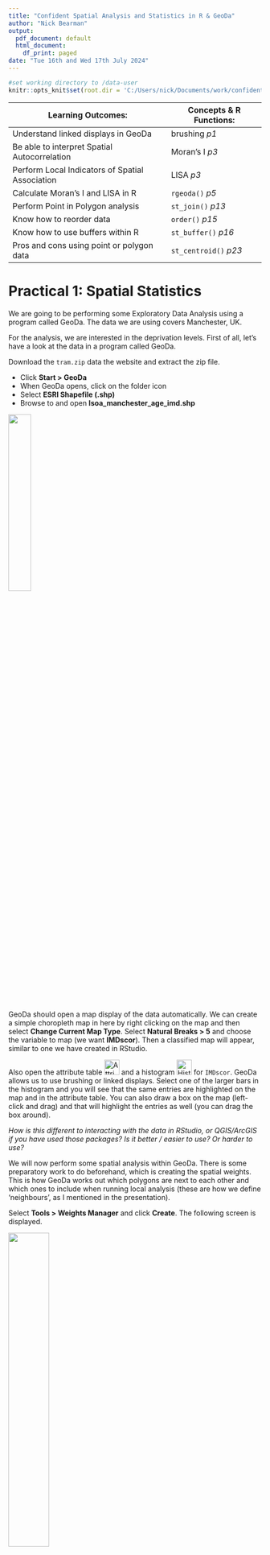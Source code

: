 ```yaml
---
title: "Confident Spatial Analysis and Statistics in R & GeoDa"
author: "Nick Bearman"
output:
  pdf_document: default
  html_document:
    df_print: paged
date: "Tue 16th and Wed 17th July 2024"
---
```


```r
#set working directory to /data-user
knitr::opts_knit$set(root.dir = 'C:/Users/nick/Documents/work/confident-spatial-analysis/data-user')
```

Learning Outcomes: | Concepts & R Functions:  
-------- | --------  
Understand linked displays in GeoDa |  brushing *p1*  
Be able to interpret Spatial Autocorrelation | Moran's I *p3* 
Perform Local Indicators of Spatial Association | LISA *p3*  
Calculate Moran's I and LISA in R | `rgeoda()` *p5*
Perform Point in Polygon analysis | `st_join()` *p13*
Know how to reorder data | `order()` *p15*  
Know how to use buffers within R  | `st_buffer()` *p16*   
Pros and cons using point or polygon data | `st_centroid()` *p23*
<!-- Tables have a max line length, if it is too long, the table gets shrunk -->


# Practical 1: Spatial Statistics

We are going to be performing some Exploratory Data Analysis using a program called GeoDa. The data we are using covers Manchester, UK. 

For the analysis, we are interested in the deprivation levels. First of all, let's have a look at the data in a program called GeoDa.

Download the `tram.zip` data the website and extract the zip file. 

- Click **Start > GeoDa** 
- When GeoDa opens, click on the folder icon 
- Select **ESRI Shapefile (.shp)** 
- Browse to and open **lsoa_manchester_age_imd.shp** 

![](images/geoda-file-open-shape-file.png){ height=30% }



GeoDa should open a map display of the data automatically. We can create a simple choropleth map in here by right clicking on the map and then select **Change Current Map Type**. Select **Natural Breaks > 5** and choose the variable to map (we want **IMDscor**). Then a classified map will appear, similar to one we have created in RStudio. 

Also open the attribute table ![Attribute Table](images/attribute-table.png){ height=30 } and a histogram ![Histogram](images/histogram.png){ height=30 } for `IMDscor`. GeoDa allows us to use brushing or linked displays. Select one of the larger bars in the histogram and you will see that the same entries are highlighted on the map and in the attribute table. You can also draw a box on the map (left-click and drag) and that will highlight the entries as well (you can drag the box around). 

*How is this different to interacting with the data in RStudio, or QGIS/ArcGIS if you have used those packages? Is it better / easier to use? Or harder to use?*

We will now perform some spatial analysis within GeoDa. There is some preparatory work to do beforehand, which is creating the spatial weights. This is how GeoDa works out which polygons are next to each other and which ones to include when running local analysis (these are how we define 'neighbours', as I mentioned in the presentation).

Select **Tools > Weights Manager** and click **Create**.  The following screen is displayed. 

![](images/weights.png){ height=40% }

- Select **Add ID Variable...** and accept the default name.  
- You now need to choose the neighbourhood weight method.  Select **Queen contiguity** and click **Create**.  
- The neighbourhood weight matrix is saved in a file.  A suggested name is given.  This is the LSOA shape file name with a suffix of .gal.  Select **Save** and after a few seconds you should see a message **Weights file `lsoa_manchester_age_imd.gal` created successfully**.  
- Click **OK** on this window and **Close** on the Weights File Creation window. The Weights Manager window should show the details of the neighbours you have just selected. 

Click ![](images/histogram-button.png){ height=20 } within the Weights Manager window and you can see how many neighbours each polygon has. In my data, five is the most common number of neighbours. Close this and open the **Connectivity Map**, which shows the neighbours for each polygon. Close this and the Weights Manager when you are happy with it. 

## Moran's I

We can now start to explore the spatial patterns of the model we want to develop.  Click on the **Space** item on the GeoDa menu.  First we are going to look at the global indicator of spatial autocorrelation.  Select the first menu item **Univariate Moran's I**.  A list of variables is displayed.  Choose the `IMDscor` variable.  Select the weights file we created earlier. 

![](images/morans-i.png){ height=40% }

A new window opens with a scatter plot of the IMDscor variable and the lagged IMDscor variable.  The lagged IMDscor variable is the value of the IMD Score for the selected neighbourhood and its neighbours as defined when we set the spatial weights.  The scatter-plot suggests a positive correlation between the variables.  This means that there is a weak positive spatial autocorrelation. It has a value of 0.253 confirming this positive spatial autocorrelation. We will now look at the local indicators of spatial association.  

## Local Indicators of Spatial Association (LISA)

- Select **Space > Univariate Local Moran's I**. 
- Select the `IMDscor` variable from the list displayed and select the weights file used earlier (it should be selected automatically). 
- A screen with three check boxes is shown.  Check all three and click **OK**.  A number of windows are produced. 
- The scatter plot is the same as we produced in the previous section. The two maps shown below are produced.  You will probably need to expand them to full screen to see the legends and patterns displayed. 

![](images/lisa.png){ height=35% }

The first map shows the extent to which neighbouring areas are clustered:  
  
- red areas are neighbourhoods with a high proportion of deprived areas surrounded by similar neighbourhoods 
- darker blue areas are neighbourhoods with a low proportion of deprived areas surrounded by similar neighbourhoods 
- lighter blue areas are neighbourhoods with a low proportion of deprived areas surrounded by neighbourhoods with a high proportion of deprived areas 
- pink areas are neighbourhoods with a high proportion of deprived areas surrounded by neighbourhoods with a low proportion of deprived areas 
- white areas are neighbourhoods where the surrounding neighbourhoods do not generate a statistically significant relationship. 

The second map shows the level of statistical significance.  The values are 0.05, 0.01 and 0.001.

We can see that areas of high and low deprivation cluster together.

Now that we have the clustering output, we can save these to the shapefile and then load them into R to map or to do other analysis. *Moving data from one GIS application to another is something that happens regularly with many of the projects I am working on!* 

Right click on the map and choose **Save Results**. Tick all three boxes (to save all of the results). This will create a new variable in the shapefile for each of the results we are saving. It should look like this:

![](images/save-lisa.png){ height=20% }

Open the attribute table within GeoDa ![](images/attribute-table.png){ height=20 } and you can see the three new variables on the right hand side of the table. Click the Save button ![](images/save.png){ height=20 } to save the updated shapefile. 

## Moran's I and LISA in R (optional exercise)

There is a library for R, that allows us to do many of the GeoDa analyses inside R. It is called `rgeoda` and more details are at: 
https://geodacenter.github.io/rgeoda/. There is also a very good tutorial at https://geodacenter.github.io/rgeoda/articles/rgeoda_tutorial.html which I'd recommend if you are interested in more details. 

To mirror the Moran's I and LISA analysis we did in GeoDa, load the libraries. Remember to install the `rgeoda` package if you need to: 

```r
library(rgeoda)
library(sf)
library(tmap)
```

Load the `lsoa_manchester_age_imd.shp` file from the `trams.zip` file:


```r
#read in shapefile
manchester_lsoa <- st_read("lsoa_manchester_age_imd.shp")
```

Calculate the spatial weights: We are using Queen weights by default, but there are also many other options. 

```r
# Calculate Spatial Weights
queen_w <- queen_weights(manchester_lsoa)
summary(queen_w)
```

If we want to, we can integrate the neighbours of a specific polygon:


```r
# To access the details of the weights: e.g. list the neighbours of a specified observation:
nbrs <- get_neighbors(queen_w, idx = 1)
cat("\nNeighbors of the 1-st observation are:", nbrs)
```

We can replicate the Moran's I scatter plot in R. As far as I can tell, this is not built into the RGeoDa library, so there is a bit of leg work to replicate it. *If you are interested in the background, have a look at https://github.com/GeoDaCenter/rgeoda/issues/41*. 

Our Moran's I scatter plot in GeoDa is the imd value on the x axis, and the lagged imd value on the Y axis. The lagged IMD value is the average value for each LSOA's neighbour, as defined using the neighbourhood tools earlier. This is termed the spatial lag (neighbourhood's average value) and we calculate this based on the weights we have just calculated:

```r
lag <- spatial_lag(queen_w, manchester_lsoa['IMDscor'])
```
```r
lag
```

`lag` is now our lagged value (Y axis). `manchester_lsoa$IMDscor` is our IMD score (X axis). 

Unfortunately they are not in the same format. The `lag` variable is a `list` and we need to make it an integer. 

```r
#unlist
lag <- as.integer(unlist(lag))
#extract data
imd <- manchester_lsoa$IMDscor
```
```r
#plot graph
plot(imd,lag)
```

In GeoDa the values are also rescaled, and we can do this with the `scale()` function:

```r
plot(scale(imd),scale(lag))
```

We also need to calculate the Moran's I value. This is the correlation between the IMD data (`imd`) and the lagged data (`lag`) multiplied by the standard diviation of the lagged data divided by the standard diviation of the imd data. 

```r
#Calculate Moran's I value
I <- cor(imd, lag) * sd(lag) / sd(imd)
```

We can then add this to the plot:
```r
plot(scale(imd),scale(lag), main = paste0("Moran's I: ",round(I,3)))
#add line
abline(0,I, col = "red")
```

We can also perform our LISA calculation. We need to extract the column we want to use (`IMDscor`) and then use that with the existing weights variable:

```r
# Calculating Local Indicators of Spatial Association–LISA
# Local Moran

manchester_IMD <- manchester_lsoa["IMDscor"]
lisa <- local_moran(queen_w, manchester_IMD)
```

This `lisa` object contains all of the results, and we can access them using a number of commands:

```r
#Get the values of the local Moran's I
lms <- lisa_values(gda_lisa = lisa)
```

```r
lms
```

```r
#get the pseudo-p values of significance of local Moran computation, the green significance map
pvals <- lisa_pvalues(lisa)
```

```r
pvals
```

```r
#get the cluster indicators of local Moran computation, the blue-red map values
cats <- lisa_clusters(lisa, cutoff = 0.05)
```

```r
cats
```

These are stored as values of `1` to `5`, accessible through:

```r
lbls <- lisa_labels(lisa)
lbls
```
*Formally, there are also values `6 Undefined` and `7 Isolated` although they are rarely used, and not present in our data for Greater Manchester.* 

We can use the `table()` command to see how many entries of each there are in the `cats` variable:

```r
table(cats)
```

We can also then map our data:

```r
#join labels on to the data
  manchester_lsoa$lisaCats <- cats

# access colours and labels
  lisa_colors <- lisa_colors(lisa)
  lisa_labels <- lisa_labels(lisa)
```
```r
#draw map
  tm_shape(manchester_lsoa) + 
    tm_polygons("lisaCats", palette = lisa_colors[1:5], labels = lisa_labels[1:5])
```

We have restricted the colours and labels to the first five (`[1:5]`) because we do not need numbers `6` and `7` for this data. 

For more information on the mapping, see the tutorial at https://geodacenter.github.io/rgeoda/articles/rgeoda_tutorial.html#exploratory-spatial-data-analysis. 

\newpage

# Practical 2: Spatial Decision Making

We are going to be looking at a range of data for the tram system in Greater Manchester using spatial joins and spatial overlays RStudio. 

Now is a good time to remind you about using scripts (i.e. make sure you use one!). It's also a good idea to use the project facility within RStudio. To do this, open RStudio, click **File > New Project...**. Then click **New Directory > Empty Project**, select a folder (e.g. Documents) and then type a new folder name where the project will be saved. Finally click **Create Project**. This will be your working directory. Projects allow RStudio to keep related files (e.g. scripts) together. 

### Plotting maps

First, we are going to plot our data. This is a quick recap from previous work, but it is worth doing. Let's load the libraries we need. 

```r
library(sf)
library(tmap)
```

We are also going to be using data from `tram.zip`. Download and extract the data into your working directory. 

Next, read in some data and plot the data.

```r
#read in data
  manchester_lsoa <- st_read("lsoa_manchester_age_imd.shp")
  
```

```r
#plot data
  qtm(manchester_lsoa)
```

Also, checkout what attributes we have in the data:

```r
  head(manchester_lsoa)
```

We have a selection of different columns here. Of particular note are the `IMDscor`, `IMDrank` and `IMDdecl` columns - containing IMD data (score, rank and decile). We also have the total number of people in each LSOA (`AllUslR`) and the population in a range of age groups. The age data we have used before - see [Introduction to Spatial Data & Using R as a GIS](https://github.com/nickbearman/intro-r-spatial-analysis) course for details.  

The IMD data is new. This is the Index of Multiple Deprivation, and consists of a measure of deprivation for each LSOA. <!-- More details on IMD --> 

*There are 3 measures in this data - the IMD score, rank and decile. We will primarily be using the score, where the area with the highest score is the most deprived (with a rank of 1 and in the first decile).*

We can map this data by adapting our mapping code:

```r
tm_shape(manchester_lsoa) +
  tm_polygons("IMDscor", title = "IMD Score", palette = "Blues", style = "jenks") +
  tm_layout(legend.title.size = 0.8)
```

Now we have a map of IMD by LSOA in Greater Manchester. 

*You may have noticed we are using the 2011 Census LSOA boundaries. This is because the IMD data (from 2019) are only available in these boundaries, they have not been updated yet for the 2021 Census LSOA boundaries. Only 3.1% of LSOA boundaries have changed between the two censuses https://www.ons.gov.uk/peoplepopulationandcommunity/healthandsocialcare/healthandwellbeing/articles/generalhealthbyagesexanddeprivationenglandandwales/census2021.*

*The next version of the IMD for England is due out in 2025 or 2026 and usually Wales, Scotland and NI follow soon after that. More details at https://ocsi.uk/2023/07/10/we-are-updating-the-english-indices-of-deprivation/ if you are interested.*

## Public Transport Services

Public transport has an important role to play in tackling deprivation. We can use RStudio to see where the trams in Manchester run and how they relate to deprived areas. 
We have a selection of tram data available in the `tram.zip` file we downloaded earlier. 
  
Load the tram line data:
  
```r
# read in tramlines
  tramlines <- st_read("Metrolink_Lines_Functional.shp")
```

The tram line data are just context for us at the moment. Have a look at them using `qtm()` and `head()` and then we can move on to the tram station data. 

We also need the tram stations, which are only available as a CSV file with Eastings and Northings:

```r
#read in CSV with tram station locations
  stations_CSV <- read.csv("TfGMMetroRailStops.csv", header = TRUE)
```

It should look like this:

```r
head(stations_CSV)
```

This data file actually contains both Railway stations and Tram stations. For this work, we only need the tram station data, so let's create a subset. Have a look at the data:

```r
View(stations_CSV)
```

`View()` is a handy function that allows us to view the data in a scrollable window. Very useful for data exploration. Note that there is a column called `NETTYP` (third from the right) which has two values - `M` for Metrolink station and `R` for railway station. 

We can use the `which()` function to select out which rows are metrolink stations:

```r
which(stations_CSV$NETTYP == "M")
```

However this just gives us a list of numbers - in fact, the index numbers. If we run `stations_CSV[92,]` it will show us just row 92, a Metrolink station called `Abraham Moss`. 

We can use this to do a subset of the data - select out these ones, and save them as a new variable:

```r
#subset out Metrolink stations
metrolink_stations_CSV <- stations_CSV[which(stations_CSV$NETTYP == "M"),]
```
```r
head(metrolink_stations_CSV)
```

We now need to convert this to a `sf` layer, like we did with the crime data in the Introduction course. 

From `head(metrolink_stations_CSV)`, we can see that the data consists of a number of columns, each with a heading. Two of these are called **GMGRFE** and **GMGRFN**. These are the columns that give the coordinates (Eastings, column ending in `E` and Northings, column ending in `N`) in the British National Grid Coordinate Reference System of each station. 

There are also other columns, with various information. At the moment, the data is just in a data frame object - not any kind of spatial object. The numbers in the columns are just numbers. R doesn't know they are coordinates (and therefore spatial data) until we explicitly tell it.

To turn it into a spatial layer, enter the following:

```r
#make as a sf layer
tram_stations <- st_as_sf(metrolink_stations_CSV, coords = c('GMGRFE', 'GMGRFN'), crs = 27700)
```

This function `st_as_sf()` is a generic function allowing us to create `sf` objects. In this case it takes the `metrolink_stations_CSV` variable, extracts the coordinates `coords = c('GMGRFE', 'GMGRFN')` and sets the CRS to British National Grid `crs = 27700`. 

Try `head(tram_stations)` to see the attribute table, similar to earlier. We can also plot the tram stations, with the tram lines for context:

```r
#plot just tram stations
tm_shape(tram_stations) +
  tm_dots(tram_stations, size = 0.1, shape = 19, col = "darkred") 
```

```r
#plot tram stations and tram lines, for context
tm_shape(tram_stations) +
  tm_dots(tram_stations, size = 0.1, shape = 19, col = "darkred") +
tm_shape(tramlines) +
  tm_lines(col = "black")
```

We can also plot the data, on top of the Greater Manchester LSOAs. We will be making use of this in the next section. 

```r
#plot tram stations and LSOAs
tm_shape(tram_stations) +
  tm_dots(tram_stations, size = 0.1, shape = 19, col = "darkred") + 
  tm_shape(manchester_lsoa) +
  tm_borders()

```

## IMD of Tram Station Catchment Areas

Now we know where the tram stations are, and we can overlay that with the LSOA data as we showed in the previous map. 

We can see what the deprivation level is at each tram station, using a point in polygon analysis. The points are the tram stations and the polygons are the LSOAs. 

```r
#spatial join
stations_in_LSOA <- st_join(tram_stations, manchester_lsoa)

#view the data
View(stations_in_LSOA)
```

At the moment, we have just picked one tram stations for each LSOA. Most LSOAs only have one tram station in them, so this isn't a problem. 

However some LSOAs will have more than one tram station in them. We can see this by counting how many tram stations are in each LSOA: 

*We will need to use the `dplyr` library for this - make sure you install it if you haven't got it already*

```r
#count stations in LSOA
library(dplyr)
stations_in_LSOA_count <- count(as_tibble(stations_in_LSOA), NAME)
```

The easiest way to view this is to open it in a `View()` tab:

```r
View(stations_in_LSOA_count)
```

We can then also sort the columns - click on the arrows by the **n** column. ![](images/arrows.png){ height=20 } You can see several LSOAs have more than one tram station within them, e.g. Manchester 054C. 

If you look for Manchester 054C in the `stations_in_LSOA` variable - again, easiest in a `View()` tab and reorder the data - then you can see the LSOA Manchester 054C is listed three times, against each tram station it is in: **Exchange Square, Market Street and Victoria**. 

We can also do this visually - which might make it easier to see what is going on. We can plot a map on one LSOA to see now many tram stations there are. 

First of all we need to know which LSOA we are interested in. R uses indexes to identify things. So we know Manchester 054C has more than one station in it. We can use `which()` to find out the index of Manchester 054C.

```r
which(manchester_lsoa$NAME == "Manchester 054C")
```
Which will tell us it is `1643`. We can then plug this into some map code:

```r
#example of LSOA with more than one tram station in
tm_shape(manchester_lsoa[1643,]) +
  tm_borders() +
  tm_shape(tram_stations) +
  tm_dots(tram_stations, size = 0.1, shape = 19, col = "darkred") +
  tm_shape(manchester_lsoa) +
  tm_borders() +
  tm_shape(tramlines) +
  tm_lines(col = "black")
```

Here we see the stations (red dots) the line (black) and the LSOA boundaries (grey). *Remember the order of the map layers is key - the first one (in this case `tm_shape(manchester_lsoa[1643,])`) sets what is shown on the map, and then the rest are added in order, first to last.* 

This is not a specific problem at the moment, as each tram station has one LSOA linked with it - but we will come back to this later on. 


## Showing Most and Least Deprived Stations

So how do we show the stations with the most and least deprived LSOAs on the map? When reordering bits in the `View()` tab is useful for exploring, this isn't saved. We can use a different function to do this. 

There is an `order()` function in R that allows us to reorder data. This is particularly useful if we want to display the 10 most and 10 least deprived stations! This code below reorders the data within the existing variable.

```r
stations_in_LSOA <- stations_in_LSOA[order(stations_in_LSOA$IMDscor, decreasing = TRUE), ]
```

We can then plot the top and bottom 10 stations. Note that there are 99 stations in our data frame, so `[1:10,]` gives us the top ten (most deprived) and `[89:99,]` will give us the bottom ten (least deprived):

```r
#plot all stations
tm_shape(stations_in_LSOA) +
  tm_dots(stations_in_LSOA, size = 0.1, shape = 19, col = "darkred") 
```

```r
#show top / bottom stations
tm_shape(stations_in_LSOA) +
  tm_dots(size = 0.1, shape = 19, col = "darkred") +
  tm_shape(stations_in_LSOA[1:10,]) +
  tm_dots(size = 0.1, shape = 19, col = "red") +
  tm_shape(stations_in_LSOA[89:99,]) +
  tm_dots(size = 0.1, shape = 19, col = "blue") 
```
  
So, which tram stop is the most deprived? and which is the least deprived?
  
## Tram Stop Buffers

Currently we have been looking at just the LSOA each tram stop is within. However if we overlay each tram stop (as a point) we can see that assuming that people come from the LSOA it is in might not be a good idea. A good example is the St Werburgh's Road tram stop. We can map this using the same principle as we did to map one LSOA earlier:

```r
#which index do we need?
which(tram_stations$RSTNAM == "St Werburgh's Road")
#map them
tm_shape(tram_stations[c(84,19,94),]) +
  tm_dots(tram_stations, size = 0.1, shape = 19, col = "darkred") +
  tm_shape(manchester_lsoa) + 
  tm_polygons("IMDscor", title = "IMD Score", palette = "Blues", style = "jenks") +
  tm_shape(tram_stations[84,]) +
  tm_dots(tram_stations, size = 0.1, shape = 19, col = "red") +
    tm_shape(tramlines) +
  tm_lines(col = "black")
```

Here, we have St Werburgh's Road (in red) and the surrounding LSOAs, coloured in blue to represent their IMD (dark blue = more deprived). However we don't know whether users of the tram come from the LSOA to the east (dark blue), south (light blue) or north (mid blue). In fact, they probably come from all three LSOAs. 

<add example to powerpoint>

we could look at the LSOAs that are within a set distance (for example a 15 minute walk) of each tram stop. How would this help?

To look at the LSOAs within a set distance, we can use a tool called a buffer. This creates a circle at a set distance around a point. 

So how big a buffer should we create? How far are people likely to walk to get to their nearest tram stop? Let's say people will walk for 15 min. At a speed of 3 mph, this is equal to about 1.2km. We can use the `st_buffer()` function to generate a buffer of 1.2km (1200 m). 

```r
#plot the tram stations
  qtm(tram_stations)
```
```r
#calculate the buffer (distance is 1200 meters)
  tram_stations_1200_buffer <- st_buffer(tram_stations, 1200)
```
```r
#plot the buffer
  qtm(tram_stations_1200_buffer)
```

```r
tm_shape(tram_stations_1200_buffer[84,]) +
  tm_polygons(alpha=0) +
  tm_shape(tram_stations[c(84,19,94),]) +
  tm_dots(tram_stations, size = 0.1, shape = 19, col = "darkred") +
  tm_shape(manchester_lsoa) + 
  tm_polygons("IMDscor", title = "IMD Score", palette = "Blues", style = "jenks") +
  tm_shape(tram_stations_1200_buffer[84,]) +
  tm_polygons(alpha=0.3) +
  tm_shape(tramlines) +
  tm_lines(col = "black") +
  tm_shape(tram_stations) +
  tm_dots(tram_stations, size = 0.2, shape = 19, col = "black") +
  tm_shape(tram_stations[84,]) +
  tm_dots(tram_stations, size = 0.2, shape = 19, col = "red")
```

This shows St Werburgh's Road (in red) and other tram stations in black. Clearly this buffer is too big - not everyone in this buffer would go to St Werburgh's Road. So we need to make the buffer a bit smaller. This might be different on stations further out in the network - and we could have different sized buffers for each station, either based a) on the location of the neighbouring stations or b) even a survey of passengers at each station. This highlights some of the issues of working with a model like this. 

Anyway, a buffer size of 600m seems a reasonable compromise:

```r
tram_stations_buffer <- st_buffer(tram_stations, 600)
tm_shape(tram_stations_buffer[c(84,19,94),]) +
  tm_polygons(alpha=0) +
  tm_shape(tram_stations[c(84,19,94),]) +
  tm_dots(tram_stations, size = 0.1, shape = 19, col = "darkred") +
  tm_shape(manchester_lsoa) + 
  tm_polygons("IMDscor", title = "IMD Score", palette = "Blues", style = "jenks") +
  tm_shape(tram_stations_buffer) +
  tm_polygons(alpha=0.3) +
  tm_shape(tramlines) +
  tm_lines(col = "black") +
  tm_shape(tram_stations) +
  tm_dots(tram_stations, size = 0.2, shape = 19, col = "black") +
  tm_shape(tram_stations[84,]) +
  tm_dots(tram_stations, size = 0.2, shape = 19, col = "red")
```

```r
tram_stations_buffer <- st_buffer(tram_stations, 600)
```


We now have the buffers (the circles) for each tram station. See how our 600m buffer around a tram station covers a number of different LSOAs. Additionally a few LSOAs are completely covered, and most are only partially covered by the buffers. 

There are a number of different ways we can look at how the buffers and LSOAs relate to one another. We are going to look at a quite simple approach - convert the LSOAs to points and for each buffer use a point in polygon analysis to take the average deprivation level of the LSOAs (points) within the buffer. 

**There are a number of limitations with this method and this is something to think about as you work through this process: how could you do the analysis differently in the future?**

*We will also discuss some alternative approaches later in the practical.*

First, we need to convert the LSOA polygons into points. Fortunately, there is a function `st_centroid()` which will do this for us. This calculates the centre point (centroid) for each LSOA. The function creates a `sf` data frame.

```r
#convert polygons to points  
  manchester_lsoa_points <- st_centroid(manchester_lsoa) 
```
```r
#plot points
  qtm(manchester_lsoa_points)
#plot points and LSOA
  tm_shape(manchester_lsoa) +
  tm_borders(col = "red") +
  tm_shape(manchester_lsoa_points) +
  tm_dots(manchester_lsoa_points, size = 0.1, shape = 19, col = "darkred") 
```

We also still have the IMD data in the variable:

```r
View(manchester_lsoa_points)
```

Now we have the train stations buffers as polygons and the LSOAs as points (as shown in the plot above). We can do the overlay manually by plotting the different data sets on top of one another. 

This is a (simpler) version of the map:

```r
#map of one station buffer with LSOA points in it
tm_shape(tram_stations_buffer[c(84),]) +
  tm_polygons(alpha=0) +
  tm_shape(manchester_lsoa) + 
  tm_polygons() +
  tm_shape(tram_stations[c(84),]) +
  tm_dots(tram_stations, size = 0.1, shape = 19, col = "darkred") +
  tm_shape(manchester_lsoa_points) +
  tm_dots(manchester_lsoa_points, size = 0.1, shape = 19, col = "darkgreen") +
  tm_shape(tram_stations_buffer[c(84),]) +
  tm_polygons(alpha=0)
```

This is a bit more complex, but shows the data better. Feel free to skip if you want to!

```r
tm_shape(tram_stations_buffer[c(84,19,94),]) +
  tm_polygons(alpha=0) +
  tm_shape(tram_stations[c(84,19,94),]) +
  tm_dots(tram_stations, size = 0.1, shape = 19, col = "darkred") +
  tm_shape(manchester_lsoa) + 
  tm_polygons("IMDscor", title = "IMD Score", palette = "Blues", style = "jenks") +
  tm_shape(manchester_lsoa_points) +
  tm_dots(manchester_lsoa_points, size = 0.1, shape = 19, col = "darkred") +
  tm_shape(tram_stations_buffer) +
  tm_polygons(alpha=0.3) +
  tm_shape(tramlines) +
  tm_lines(col = "black") +
  tm_shape(tram_stations) +
  tm_dots(tram_stations, size = 0.2, shape = 19, col = "black") +
  tm_shape(tram_stations[84,]) +
  tm_dots(tram_stations, size = 0.2, shape = 19, col = "red")
```

The map just shows how the data relate to each other. However, to link the two we need to do a spatial join. This is similar to what we did earlier. 

```r
#st_join is a left join
#join each station to the LSOAs within the buffer
  tram_stations_IMD <- st_join(tram_stations_buffer, manchester_lsoa_points)
  View(tram_stations_IMD)
```

Each station (`tram_stations_buffer`) is listed multiple times - one for each LSOA (`manchester_lsoa_points`) which falls within the buffer. We can group this:

```r
#group by Station, take average IMDscore. 
  station_LSOA_IMD <- tram_stations_IMD %>% group_by(RSTNAM) %>% summarise(mean(IMDscor)) 
#view the average IMD score for each station
View(station_LSOA_IMD)
```
```r
qtm(station_LSOA_IMD)
```

The `%>%` command (known as a pipe) is a piece of code from the tidyverse. It allows you to pass the output from one function in to another function. This is sometimes known as chaining commands together. Here, we take `tram_stations_IMD`, pass it to `group_by(RSTNAM)` and then pass on to `summarise(mean(IMDscor))`. 

Now we have each station buffer listed once, with the average IMD score (`mean(IMDscor)`). Currently they are still the buffers, which won't make sense to map, so we can convert them back to points (centroids):

```r
#still buffers (of each station), so convert to points (centroids)
station_LSOA_IMD_pt <- st_centroid(station_LSOA_IMD)
```
```r
qtm(station_LSOA_IMD_pt)
```

Now we can map them with the IMD score:

```r
tm_shape(tram_stations_1200_buffer) +
  tm_borders(col = "red") +
  tm_shape(station_LSOA_IMD_pt) +
  tm_dots(station_LSOA_IMD_pt, size = 0.1, shape = 19, col = "darkred")
```

We can then reorder them, and map them according to the IMD:

```r
#reorder, most deprived at the top
station_LSOA_IMD_pt_ordered <- station_LSOA_IMD_pt[order(station_LSOA_IMD_pt$`mean(IMDscor)`, 
            decreasing = TRUE), ]

head(station_LSOA_IMD_pt_ordered)

#plot map of average IMD score by station (top 10 in Red, bottom 10 in Blue)
tm_shape(station_LSOA_IMD) +
  tm_polygons("mean(IMDscor)", title = "IMD Score", palette = "Blues", style = "jenks") +
  tm_shape(station_LSOA_IMD_pt_ordered) +
  tm_dots(station_LSOA_IMD_pt_ordered, size = 0.1, shape = 19, col = "darkred") +
  tm_shape(station_LSOA_IMD_pt_ordered[1:10,]) +
  tm_dots(station_LSOA_IMD_pt_ordered[1:10,], size = 0.1, shape = 19, col = "red") +
  tm_shape(station_LSOA_IMD_pt_ordered[89:99,]) +
  tm_dots(station_LSOA_IMD_pt_ordered[89:99,], size = 0.1, shape = 19, col = "blue") 

```


We now have the average deprivation for each tram stop. 
**What problems might there be with this method?**

**How is this different to our previous measure?** 



<!-- show side by side: 

tm_shape(stations_in_LSOA) +
  tm_dots(size = 0.1, shape = 19, col = "darkred") +
  tm_shape(stations_in_LSOA[1:10,]) +
  tm_dots(size = 0.1, shape = 19, col = "red") +
  tm_shape(stations_in_LSOA[89:99,]) +
  tm_dots(size = 0.1, shape = 19, col = "blue") 

tm_shape(station_LSOA_IMD_pt_ordered) +
  tm_dots(station_LSOA_IMD_pt_ordered, size = 0.1, shape = 19, col = "darkred") +
  tm_shape(station_LSOA_IMD_pt_ordered[1:10,]) +
  tm_dots(station_LSOA_IMD_pt_ordered[1:10,], size = 0.1, shape = 19, col = "red") +
  tm_shape(station_LSOA_IMD_pt_ordered[89:99,]) +
  tm_dots(station_LSOA_IMD_pt_ordered[89:99,], size = 0.1, shape = 19, col = "blue") 

-->
  
- Discuss your results with a neighbour. How could the deprivation be calculated differently? 

There are many different ways to improve this analysis. If you want, have a go at one or two of the options below:

- Try running the analysis with a different buffer. How easy is this within R to change the buffer to 1km (1000m) compared to another GIS? 
- We calculated the average (`mean(IMDscor)`) IMD score for each tram station catchment area. Are there better measures for quantifying who has access, given we are interested in looking at access for the most deprived areas. Would `max(IMDscor)`, to show the most deprived LSOA, be more useful? Can you update the code for this?

Next up we have two optional exercises: **Polygon Polygon Overlay** and **Future Tram Expansion**. Do try one, or both of these, if you have time. 


## Polygon Polygon Overlay (optional exercise)

When we looked at which LSOAs were in the catchment area, we converted the polygons to points, and then either the LSOA was in the catchment area of the tram station, or it was not in the catchment area. However when we look at the LSOA polygons, it is clear many are only partly in the catchment area. Could we include this in our analysis somehow? 

*An interesting aside is is there any benefit to including this in our analysis? We have already estimated the walking distance, which has it's pros and cons. Is including the polygon LSOAs worth the extra time and effort? For the moment we will say yes, but this is always something to keep in mind.*

One potential way to more accurately represent the population who are within the tram station catchment areas is to use a weighted area calculation. This involves calculating the area of the LSOA that is inside the buffer (e.g. 68%) then incorporate this into the overall average using a weighted approach (e.g. 68% of the IMD score for that LSOA).

*This is a very common approached used with population, e.g. if 68% of the LSOA area is within the buffer zone, then it makes sense to assume 68% of the population could make use of the tram station.*

We can extend this to IMD score, with the assumption if 68% of one deprived area is within the tram station catchment area, but 100% of a different area is within the catchment area of a different tram station, it is more important to prioritise the deprived area with 100% coverage than the one with 68% coverage. Therefore a 100% weight is given to one, and only a 68% weight is given to another. 

So how can we do this in R? When faced with a question like this, often Stack Exchange has some useful posts. Have a read of this post http://gis.stackexchange.com/questions/140504/extracting-intersection-areas-in-r for some interesting suggestions, particularly using the `sf` library at the bottom of the post. 

Have a go at writing the code. The function `st_intersection()` is the key one you need to use. 

*The answers are provided in `st_intersection_code.R` if you want to have a look. Try working out the code yourself first though!*

## Future Tram Expansion (optional exercise)

We can extend this principle to look at groups of tram stops (either using just the stop location, or the buffer approach. For example, let's say there are some prospective new tram routes which could be built (see `future_tramlines.geojson` and `future_tramstops.shp`).

Load the `future_tramlines.geojson`, which is available as a GeoJSON file. This is a different type of file to a shape file and is an XML based format (open it in Notepad if you are interested in how it is structured). `st_read()` can read all sorts of file formats, so we can adapt the code easily.   
  
```r
#read in tramline data
  future_tramlines <- st_read(dsn = "future_tramlines.geojson")
```

When combined with the `future_tramstops.shp` file, we can see we have three different areas for expansion: Stockport Extension, Airport western loop and Port Salford. 

```r
# plot data
tm_shape(future_tramlines) +
  tm_lines() +
tm_shape(future_tramstops) +
  tm_dots(size = 0.1)
```


There is only funding to build one route, and we need to chose which one to build. For this exercise we are going to say that the route that gives access to the most deprived area(s) will be our recommended route (obviously there are many other factors that could be involved!). 

**Analyse the prospective new routes to see which reaches the areas with highest deprivation levels.**

-----

  
This practical was written using GeoDa 1.22.0.4 (9 Oct 2023), R 4.3.0 (2023-04-21) and RStudio 2023.06.0 by Dr. Nick Bearman (nick@nickbearman.com). It has also been tested in R 4.3.2 (2023-10-31) and RStudio 2023.09.1 (RStudio Cloud).

This work (Confident Spatial Analysis and Statistics in R & GeoDa) is licensed under the Creative Commons Attribution-NonCommercial-ShareAlike 4.0 International License. To view a copy of this license, visit http://creativecommons.org/licenses/by-nc-sa/4.0/. <img style="height:22px!important;margin-left:3px;vertical-align:text-bottom;" src="https://mirrors.creativecommons.org/presskit/icons/cc.svg?ref=chooser-v1"><img style="height:22px!important;margin-left:3px;vertical-align:text-bottom;" src="https://mirrors.creativecommons.org/presskit/icons/by.svg?ref=chooser-v1"><img style="height:22px!important;margin-left:3px;vertical-align:text-bottom;" src="https://mirrors.creativecommons.org/presskit/icons/nc.svg?ref=chooser-v1"><img style="height:22px!important;margin-left:3px;vertical-align:text-bottom;" src="https://mirrors.creativecommons.org/presskit/icons/sa.svg?ref=chooser-v1">

The latest version of the PDF is available from https://github.com/nickbearman/confident-spatial-analysis. This is v7.0 and this was created on `r format(Sys.time(), '%d %B %Y')`.


